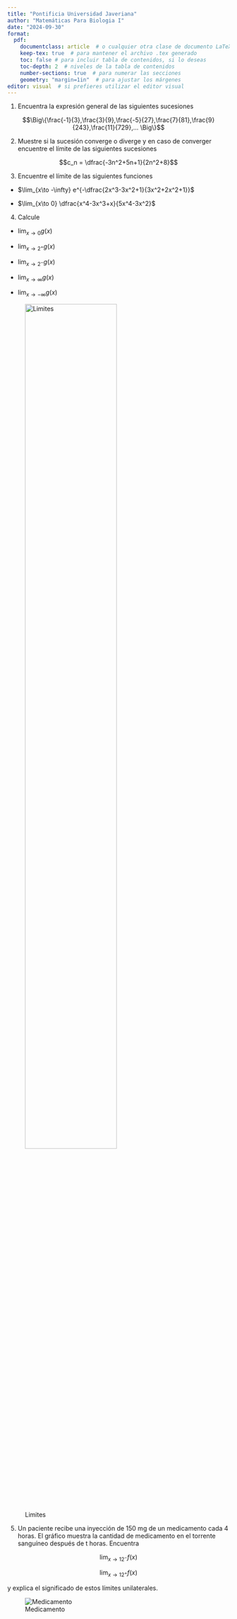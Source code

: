 ```yaml
---
title: "Pontificia Universidad Javeriana"
author: "Matemáticas Para Biologia I"
date: "2024-09-30"
format: 
  pdf:
    documentclass: article  # o cualquier otra clase de documento LaTeX
    keep-tex: true  # para mantener el archivo .tex generado
    toc: false # para incluir tabla de contenidos, si lo deseas
    toc-depth: 2  # niveles de la tabla de contenidos
    number-sections: true  # para numerar las secciones
    geometry: "margin=1in"  # para ajustar los márgenes
editor: visual  # si prefieres utilizar el editor visual
---
```



1. Encuentra la expresión general de las siguientes sucesiones
 
 $$\Big\{\frac{-1}{3},\frac{3}{9},\frac{-5}{27},\frac{7}{81},\frac{9}{243},\frac{11}{729},... \Big\}$$

2. Muestre si la sucesión converge o diverge y en caso de converger encuentre el límite de las siguientes sucesiones 

 $$c_n = \dfrac{-3n^2+5n+1}{2n^2+8}$$


3. Encuentre el límite de las siguientes funciones

+ $\lim_{x\to -\infty} e^{-\dfrac{2x^3-3x^2+1}{3x^2+2x^2+1}}$

+ $\lim_{x\to 0} \dfrac{x^4-3x^3+x}{5x^4-3x^2}$


4.  Calcule

+ $\lim_{x\to 0}g(x)$

+ $\lim_{x\to 2^+}g(x)$

+ $\lim_{x\to 2^-}g(x)$

+ $\lim_{x\to \infty}g(x)$

+ $\lim_{x\to -\infty}g(x)$

![Limites](figures/limi_funtion.png){ width=70% }


5. Un paciente recibe una inyección de 150 mg de un medicamento cada 4 horas. El gráfico muestra la cantidad de medicamento en el torrente sanguíneo después de t horas. Encuentra

$$\lim_{x\to 12^-}f(x)$$

$$\lim_{x\to 12^+}f(x)$$

y explica el significado de estos límites unilaterales.


![Medicamento](figures/medicene.png)